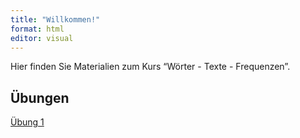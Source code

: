 ```yaml
---
title: "Willkommen!"
format: html
editor: visual
---
```


Hier finden Sie Materialien zum Kurs "Wörter - Texte - Frequenzen".

## Übungen

[Übung 1](Praesentationen/uebungen01.html)
